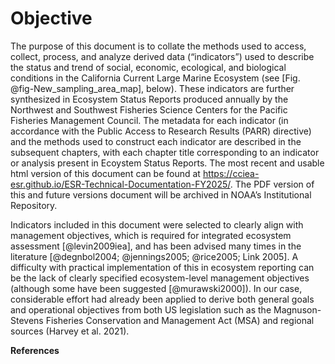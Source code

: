 # Objective {-}


The purpose of this document is to collate the methods used to access, collect, process, and analyze derived data (“indicators”) used to describe the status and trend of social, economic, ecological, and biological conditions in the California Current Large Marine Ecosystem (see [Fig. @fig-New_sampling_area_map], below). These indicators are further synthesized in Ecosystem Status Reports produced annually by the Northwest and Southwest Fisheries Science Centers for the Pacific Fisheries Management Council. The metadata for each indicator (in accordance with the Public Access to Research Results (PARR) directive) and the methods used to construct each indicator are described in the subsequent chapters, with each chapter title corresponding to an indicator or analysis present in Ecoystem Status Reports. The most recent and usable html version of this document can be found at <https://cciea-esr.github.io/ESR-Technical-Documentation-FY2025/>. The PDF version of this and future versions document will be archived in NOAA’s Institutional Repository.

Indicators included in this document were selected to clearly align with management objectives, which is required for integrated ecosystem assessment [@levin2009iea], and has been advised many times in the literature [@degnbol2004; @jennings2005; @rice2005; Link 2005]. A difficulty with practical implementation of this in ecosystem reporting can be the lack of clearly specified ecosystem-level management objectives (although some have been suggested [@murawski2000]). In our case, considerable effort had already been applied to derive both general goals and operational objectives from both US legislation such as the Magnuson-Stevens Fisheries Conservation and Management Act (MSA) and regional sources (Harvey et al. 2021).

**References**

::: {.sectionrefs}
:::

